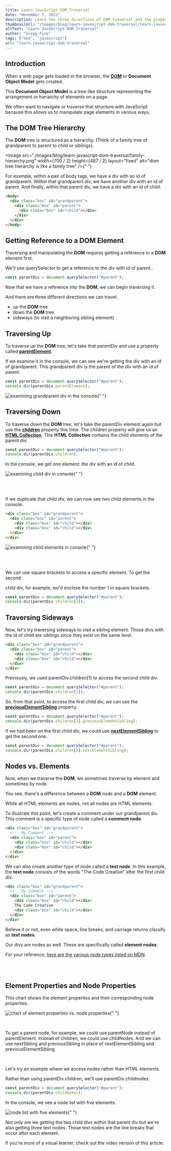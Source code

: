 ```yaml
---
title: Learn JavaScript DOM Traversal
date: "November 7, 2022"
description: Learn the three directions of DOM traversal and the properties that can be used to access parent, child, and sibling nodes.
thumbnailUrl: "/images/blog/learn-javascript-dom-traversal/learn-javascript-dom-traversal-tutorial.jpg"
altText: "Learn JavaScript DOM Traversal"
author: "Gregg Fine"
tags: ["dom", "javascript"]
url: "learn-javascript-dom-traversal"
---
```


## Introduction

When a web page gets loaded in the browser, the [**DOM**](https://developer.mozilla.org/en-US/docs/Web/API/Document_Object_Model) or **Document Object Model** gets created.

This **Document Object Model** is a tree-like structure representing the arrangement or hierarchy of elements on a page.

We often want to navigate or traverse that structure with JavaScript because this allows us to manipulate page elements in various ways.

## The DOM Tree Hierarchy

The **DOM** tree is structured as a hierarchy. (Think of a family tree of grandparent to parent to child or siblings).

<Image
  src="./images/blog/learn-javascript-dom-traversal/family-hierarchy.png"
  width={700 / 2}
  height={487 / 2}
  layout="fixed"
  alt="dom tree hierarchy is like a family tree"
/>{" "}

For example, within a pair of <Syntax>body</Syntax> tags, we have a div with an id of <Syntax>grandparent</Syntax>.
Within that <Syntax>grandparent</Syntax> div, we have another div with an id of <Syntax>parent</Syntax>.
And finally, within that <Syntax>parent</Syntax> div, we have a div with an id of <Syntax>child</Syntax>.

```html
<body>
  <div class="box" id="grandparent">
    <div class="box" id="parent">
      <div class="box" id="child"></div>
    </div>
  </div>
</body>
```

## Getting Reference to a DOM Element

Traversing and manipulating the **DOM** requires getting a reference to a **DOM** element first.

We'll use <Syntax>querySelector</Syntax> to get a reference to the div with id of <Syntax>parent</Syntax>..

```js
const parentDiv = document.querySelector("#parent");
```

Now that we have a reference into the **DOM**, we can begin traversing it.

And there are three different directions we can travel:

- up the **DOM** tree
- down the **DOM** tree
- sideways (to visit a neighboring sibling element)

## Traversing Up

To traverse _up_ the **DOM** tree, let's take that <Syntax>parentDiv</Syntax> and use a property called [**parentElement**](https://developer.mozilla.org/en-US/docs/Web/API/Node/parentElement).

If we examine it in the console, we can see we're getting the div with an id of <Syntax>grandparent</Syntax>.
This <Syntax>grandparent</Syntax> div is the parent of the div with an id of <Syntax>parent</Syntax>.

```js
const parentDiv = document.querySelector("#parent");
console.dir(parentDiv.parentElement);
```

<Image
  src="./images/blog/learn-javascript-dom-traversal/grandparent-div-in-console.png"
  width={700}
  height={317}
  layout="responsive"
  alt="examining grandparent div in the console"
/>{" "}

## Traversing Down

To traverse _down_ the **DOM** tree, let's take the <Syntax>parentDiv</Syntax> element again but use the [**children**](https://developer.mozilla.org/en-US/docs/Web/API/Element/children) property this time.
The <Syntax>children</Syntax> property will give us an [**HTML Collection**](https://developer.mozilla.org/en-US/docs/Web/API/HTMLCollection). This **HTML Collection** contains the child elements of the parent div.

```js
const parentDiv = document.querySelector("#parent");
console.dir(parentDiv.children);
```

In the console, we get one element: the div with an id of <Syntax>child</Syntax>.

<Image
  src="./images/blog/learn-javascript-dom-traversal/child-div-in-console.png"
  width={700}
  height={368}
  layout="responsive"
  alt="examining child div in console"
/>{" "}

<br />
<br />

If we duplicate that <Syntax>child</Syntax> div, we can now see two child elements in the console.

```html
<div class="box" id="grandparent">
  <div class="box" id="parent">
    <div class="box" id="child"></div>
    <div class="box" id="child"></div>
  </div>
</div>
```

<Image
  src="./images/blog/learn-javascript-dom-traversal/two-child-elements-in-console.png"
  width={700}
  height={275}
  layout="responsive"
  alt="examining child elements in console"
/>{" "}

<br />
<br />

We can use square brackets to access a specific element. To get the second

<Syntax>child</Syntax> div, for example, we'd enclose the number 1 in square brackets.

```js
const parentDiv = document.querySelector("#parent");
console.dir(parentDiv.children[1]);
```

## Traversing Sideways

Now, let's try traversing sideways to visit a sibling element.
Those divs with the id of <Syntax>child</Syntax> are siblings since they exist on the same level.

```html
<div class="box" id="grandparent">
  <div class="box" id="parent">
    <div class="box" id="child"></div>
    <div class="box" id="child"></div>
  </div>
</div>
```

Previously, we used <Syntax>parentDiv.children[1]</Syntax> to access the second <Syntax>child</Syntax> div.

```js
const parentDiv = document.querySelector("#parent");
console.dir(parentDiv.children[1]);
```

So, from that point, to access the first <Syntax>child</Syntax> div, we can use the [**previousElementSibling**](https://developer.mozilla.org/en-US/docs/Web/API/Element/previousElementSibling) property.

```js
const parentDiv = document.querySelector("#parent");
console.dir(parentDiv.children[1].previousElementSibling);
```

If we had been on the first <Syntax>child</Syntax> div, we could use [**nextElementSibling**](https://developer.mozilla.org/en-US/docs/Web/API/Element/nextElementSibling) to get the second one.

```js
const parentDiv = document.querySelector("#parent");
console.dir(parentDiv.children[0].nextElementSibling);
```

## Nodes vs. Elements

Now, when we traverse the **DOM**, we sometimes traverse by element and sometimes by node.

You see, there's a difference between a **DOM** node and a **DOM** element.

While all HTML elements are nodes, not all nodes are HTML elements.

To illustrate this point, let's create a comment under our <Syntax>grandparent</Syntax> div.
This comment is a specific type of node called a **comment node**.

```html
<div class="box" id="grandparent">
  <!-- My Comment -->
  <div class="box" id="parent">
    <div class="box" id="child"></div>
    <div class="box" id="child"></div>
  </div>
</div>
```

We can also create another type of node called a **text node**. In this example, the **text node** consists of the words "The Code Creative" after the first <Syntax>child</Syntax> div.

```html
<div class="box" id="grandparent">
  <!-- My Comment -->
  <div class="box" id="parent">
    <div class="box" id="child"></div>
    The Code Creative
    <div class="box" id="child"></div>
  </div>
</div>
```

Believe it or not, even white space, line breaks, and carriage returns classify as **text nodes**.

Our divs are nodes as well. These are specifically called **element nodes**.

For your reference, [here are the various node types listed on MDN](https://developer.mozilla.org/en-US/docs/Web/API/Node).

<br />
<br />

## Element Properties and Node Properties

This chart shows the element properties and their corresponding node properties.

<Image
  src="./images/blog/learn-javascript-dom-traversal/element-properties-vs-node-properties.png"
  width={700}
  height={366}
  layout="responsive"
  alt="chart of element properties vs. node properties"
/>{" "}

<br />

To get a parent node, for example, we could use <Syntax>parentNode</Syntax> instead of <Syntax>parentElement</Syntax>.
Instead of <Syntax>children</Syntax>, we could use <Syntax>childNodes</Syntax>. And we can use <Syntax>nextSibling</Syntax> and <Syntax>previousSibling</Syntax> in place of <Syntax>nextElementSibling</Syntax> and <Syntax>previousElementSibling</Syntax>.

<br />

Let's try an example where we access nodes rather than HTML elements.

Rather than using <Syntax>parentDiv.children</Syntax>, we'll use <Syntax>parentDiv.childnodes</Syntax>.

```js
const parentDiv = document.querySelector("#parent");
console.dir(parentDiv.childNodes);
```

In the console, we see a node list with five elements.

<Image
  src="./images/blog/learn-javascript-dom-traversal/node-list.png"
  width={700}
  height={322}
  layout="responsive"
  alt="node list with five elements"
/>{" "}

Not only are we getting the two child divs within that parent div but we're also getting three text nodes. Those text nodes are the line breaks that occur after each element.

If you're more of a visual learner, check out the video version of this article:

<YouTube
  id="iAxhaoR-vgg"
  alt="learn javascript dom traversal video"
  imgSrc="./images/blog/learn-javascript-dom-traversal/dom-traversal-video.jpg"
/>

<Ad
  txt="To go further with this topic, check out DOM Events and JavaScript"
  imgSrc="./images/ads/dom-events-and-javascript-course.jpg"
  imgWidth="240"
  imgHeight="135"
  href="https://store.thecodecreative.com/dom-events-and-javascript"
/>
